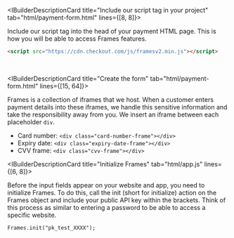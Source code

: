 <IBuilderDescriptionCard title="Include our script tag in your project" tab="html/payment-form.html" lines={[8, 8]}>

Include our script tag into the head of your payment HTML page. This is how you will be able to access Frames features.  

```html
<script src="https://cdn.checkout.com/js/framesv2.min.js"></script>
```

<br />

</IBuilderDescriptionCard>

<IBuilderDescriptionCard title="Create the form" tab="html/payment-form.html" lines={[15, 64]}>

Frames is a collection of iframes that we host. When a customer enters payment details into these iframes, we handle this sensitive information and take the responsibility away from you. We insert an iframe between each placeholder `div`. 

- Card number: `<div class="card-number-frame"></div>`
- Expiry date: `<div class="expiry-date-frame"></div>`
- CVV frame: `<div class="cvv-frame"></div>`

</IBuilderDescriptionCard>

<IBuilderDescriptionCard title="Initialize Frames" tab="html/app.js" lines={[6, 8]}>

Before the input fields appear on your website and app, you need to initialize Frames. To do this, call the init (short for initialize) action on the Frames object and include your public API key within the brackets. Think of this process as similar to entering a password to be able to access a specific website.

`Frames.init("pk_test_XXXX");`

</IBuilderDescriptionCard>